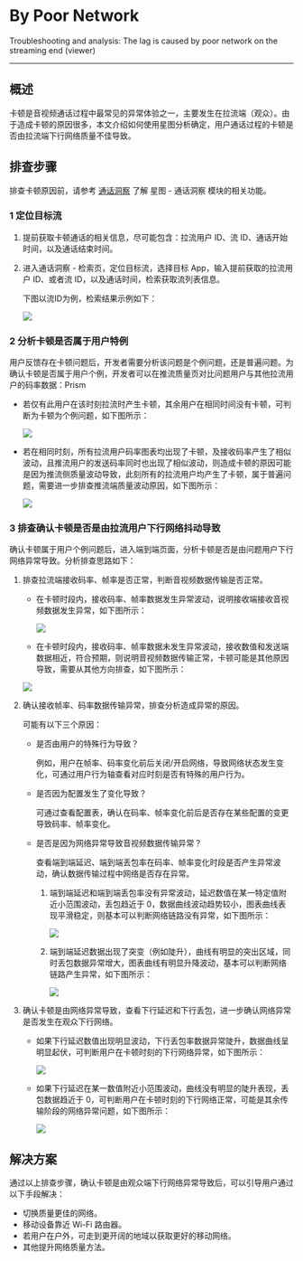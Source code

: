 # By Poor Network

<p style={{fontSize: '1.5em', fontWeight: 'bold',color: 'black'}}>Troubleshooting and analysis: The lag is caused by poor network on the streaming end (viewer)</p>

- - -

## 概述

卡顿是音视频通话过程中最常见的异常体验之一，主要发生在拉流端（观众）。由于造成卡顿的原因很多，本文介绍如何使用星图分析确定，用户通话过程的卡顿是否由拉流端下行网络质量不佳导致。

## 排查步骤

<Note title="说明">

排查卡顿原因前，请参考 [通话洞察](../../Guides/Communication%20Insights/Function%20introduction.mdx) 了解 星图 - 通话洞察 模块的相关功能。
</Note>

### 1 定位目标流

1. 提前获取卡顿通话的相关信息，尽可能包含：拉流用户 ID、流 ID、通话开始时间，以及通话结束时间。

2. 进入通话洞察 - 检索页，定位目标流，选择目标 App，输入提前获取的拉流用户 ID、或者流 ID，以及通话时间，检索获取流列表信息。

    下图以流ID为例，检索结果示例如下：

    <Frame width="512" height="auto" caption=""><img src="https://storage.zego.im/sdk-doc/Pics/xingtu_anli/kadunpaicha_xiaxingwangluo/2_dingweimubiaoliu_EN.png" /></Frame>


### 2 分析卡顿是否属于用户特例

用户反馈存在卡顿问题后，开发者需要分析该问题是个例问题，还是普遍问题。为确认卡顿是否属于用户个例，开发者可以在推流质量页对比问题用户与其他拉流用户的码率数据：Prism

- 若仅有此用户在该时刻拉流时产生卡顿，其余用户在相同时间没有卡顿，可判断为卡顿为个例问题，如下图所示：

    <Frame width="512" height="auto" caption=""><img src="https://doc-media.zego.im/sdk-doc/Pics/xingtu_anli/kadunpaicha_xiaxingwangluo/4_kadungeli_EN.png" /></Frame>

- 若在相同时刻，所有拉流用户码率图表均出现了卡顿，及接收码率产生了相似波动，且推流用户的发送码率同时也出现了相似波动，则造成卡顿的原因可能是因为推流侧质量波动导致，此刻所有的拉流用户均产生了卡顿，属于普遍问题，需要进一步排查推流端质量波动原因，如下图所示：

  <Accordion title="普遍卡顿问题的码率与卡顿率示意图" defaultOpen="false">
      <Frame width="512" height="auto" caption=""><img src="https://doc-media.zego.im/sdk-doc/Pics/xingtu_anli/kadunpaicha_xiaxingwangluo/3_suoyouyonghukadun_EN.png" /></Frame>
  </Accordion>




### 3 排查确认卡顿是否是由拉流用户下行网络抖动导致

确认卡顿属于用户个例问题后，进入端到端页面，分析卡顿是否是由问题用户下行网络异常导致。分析排查思路如下：

1. 排查拉流端接收码率、帧率是否正常，判断音视频数据传输是否正常。

    - 在卡顿时段内，接收码率、帧率数据发生异常波动，说明接收端接收音视频数据发生异常，如下图所示：

        <Frame width="512" height="auto" caption=""><img src="https://doc-media.zego.im/sdk-doc/Pics/xingtu_anli/kadunpaicha_xiaxingwangluo/5_zhenmalvyichang_EN.png" /></Frame>

    - 在卡顿时段内，接收码率、帧率数据未发生异常波动，接收数值和发送端数据相近，符合预期，则说明音视频数据传输正常，卡顿可能是其他原因导致，需要从其他方向排查，如下图所示：

    <Accordion title="拉流端接受码率及帧率正常示意图" defaultOpen="false">
        <Frame width="512" height="auto" caption=""><img src="https://doc-media.zego.im/sdk-doc/Pics/xingtu_anli/kadunpaicha_xiaxingwangluo/6_zhenmalvzhengchang_EN.png" /></Frame>
    </Accordion>

2. 确认接收帧率、码率数据传输异常，排查分析造成异常的原因。

    可能有以下三个原因：

    - 是否由用户的特殊行为导致？

        例如，用户在帧率、码率变化前后关闭/开启网络，导致网络状态发生变化，可通过用户行为轴查看对应时刻是否有特殊的用户行为。

    - 是否因为配置发生了变化导致？

        可通过查看配置表，确认在码率、帧率变化前后是否存在某些配置的变更导致码率、帧率变化。

    - 是否是因为网络异常导致音视频数据传输异常？

        查看端到端延迟、端到端丢包率在码率、帧率变化时段是否产生异常波动，确认数据传输过程中网络是否存在异常。

        1. 端到端延迟和端到端丢包率没有异常波动，延迟数值在某一特定值附近小范围波动，丢包趋近于 0，数据曲线波动趋势较小，图表曲线表现平滑稳定，则基本可以判断网络链路没有异常，如下图所示：

            <Accordion title="网络链路正常示意图" defaultOpen="false">
                <Frame width="512" height="auto" caption=""><img src="https://doc-media.zego.im/sdk-doc/Pics/xingtu_anli/kadunpaicha_xiaxingwangluo/8_duandoduanzhengchang_EN.png" /></Frame>
            </Accordion>

        2. 端到端延迟数据出现了突变（例如陡升），曲线有明显的突出区域，同时丢包数据异常增大，图表曲线有明显升降波动，基本可以判断网络链路产生异常，如下图所示：

            <Frame width="512" height="auto" caption=""><img src="https://doc-media.zego.im/sdk-doc/Pics/xingtu_anli/kadunpaicha_xiaxingwangluo/11_duandaoduanyichang_EN.png" /></Frame>

3. 确认卡顿是由网络异常导致，查看下行延迟和下行丢包，进一步确认网络异常是否发生在观众下行网络。

    - 如果下行延迟数值出现明显波动，下行丢包率数据异常陡升，数据曲线呈明显起伏，可判断用户在卡顿时刻的下行网络异常，如下图所示：
                
        <Frame width="512" height="auto" caption=""><img src="https://doc-media.zego.im/sdk-doc/Pics/xingtu_anli/kadunpaicha_xiaxingwangluo/13_xiaxingyichang_EN.png" /></Frame>

    - 如果下行延迟在某一数值附近小范围波动，曲线没有明显的陡升表现，丢包数据趋近于 0，可判断用户在卡顿时刻的下行网络正常，可能是其余传输阶段的网络异常问题，如下图所示：
        
        <Accordion title="下行网络正常示意图" defaultOpen="false">
            <Frame width="512" height="auto" caption=""><img src="https://doc-media.zego.im/sdk-doc/Pics/xingtu_anli/kadunpaicha_xiaxingwangluo/10_xaixingzhengchang_EN.png" /></Frame>
        </Accordion>

## 解决方案

通过以上排查步骤，确认卡顿是由观众端下行网络异常导致后，可以引导用户通过以下手段解决：
- 切换质量更佳的网络。
- 移动设备靠近 Wi-Fi 路由器。
- 若用户在户外，可走到更开阔的地域以获取更好的移动网络。
- 其他提升网络质量方法。
